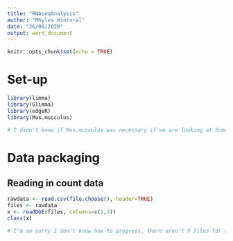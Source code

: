 ```yaml
---
title: "RNAseqAnalysis"
author: "Mhyles Hintural"
date: "26/08/2020"
output: word_document
---
```


```r
knitr::opts_chunk$set(echo = TRUE)
```

# Set-up

```r
library(limma)
library(Glimma)
library(edgeR)
library(Mus.musculus)

# I didn't know if Mus.musculus was necessary if we are looking at human data
```

# Data packaging
## Reading in count data

```r
rawdata <- read.csv(file.choose(), header=TRUE)
files <- rawdata
x <- readDGE(files, columns=c(1,3))
class(x)

# I'm so sorry I don't know how to progress, there aren't 9 files for this like the easy as 123 paper so I'm confused as to what I need to do next, do I just import it through the Import Dataset button?
```


